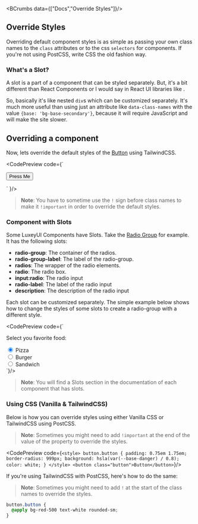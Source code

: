 
<Helmet>
  <title>Override Styles | LuxeyUI - Elevate your design effortlessly and quickly</title> 
  <meta name="description" content="Overriding default component styles is as simple as passing your own class names to the `class` attributes or to the css `selectors` for components. If you're not using PostCSS, write CSS the old fashion way."/>
</Helmet>

<BCrumbs data={["Docs","Override Styles"]}/>

<Article>

# Override Styles 

Overriding default component styles is as simple as passing your own class names to the `class` attributes or to the css `selectors` for components. If you're not using PostCSS, write CSS the old fashion way.


### What's a Slot?

A slot is a part of a component that can be styled separately. But, it's a bit different than React Components or I would say in React UI libraries like <ELink text="NextUI" link="https://nextui.org"/>.

So, basically it's like nested `div`s which can be customized separately. It's much more useful than using just an attribute like `data-class-names` with the value `{base: 'bg-base-secondary'}`, because it will require JavaScript and will make the site slower.

## Overriding a component

Now, lets override the default styles of the [Button](/docs/components/button) using TailwindCSS.

<CodePreview code={`<div class="grid place-items-center p-6">
  <button class="button bg-gradient-to-r from-violet-500 to-blue-500 !text-white radius-full !px-8 !py-3 shadow-md shadow-violet-500/20 active:!scale-105 active:-translate-y-1">Press Me</button>
</div>`
}/>

> **Note**: You have to sometime use the `!` sign before class names to make it `!important` in order to override the default styles.

### Component with Slots

Some LuxeyUI Components have Slots. Take the [Radio Group](/docs/components/radio) for example. It has the following slots: 

- **radio-group**: The container of the radios.
- **radio-group-label**: The label of the radio-group.
- **radios**: The wrapper of the radio elements.
- **radio**: The radio box.
- **input:radio**: The radio input
- **radio-label**: The label of the radio input
- **description**: The description of the radio input

Each slot can be customized separately. The simple example below shows how to change the styles of some slots to create a radio-group with a different style.

<CodePreview code={`<div class="radio-group">
  <label class="radio-group-label text-lg">Select you favorite food:</label>
  <div class="radios !gap-4">
    <div class="radio">
      <input type="radio" name="food" id="food1" checked class="checked:!border-orange-500 checked:before:!bg-orange-500 !size-6" />
      <label for="food1" class="radio-label">Pizza</label>
    </div>
    <div class="radio">
      <input type="radio" name="food" id="food2" class="checked:!border-orange-500 checked:before:!bg-orange-500 !size-6" />
      <label for="food2" class="radio-label">Burger</label>
    </div>
    <div class="radio">
      <input type="radio" name="food" id="food3" class="checked:!border-orange-500 checked:before:!bg-orange-500 !size-6" />
      <label for="food3" class="radio-label">Sandwich</label>
    </div>
  </div>
</div>`}/>

> **Note**: You will find a Slots section in the documentation of each component that has slots.

### Using CSS (Vanilla & TailwindCSS)

Below is how you can override styles using either Vanilla CSS or TailwindCSS using PostCSS.

> **Note**: Sometimes you might need to add `!important` at the end of the value of the property to override the styles.

<CodePreview code={`<style>
  button.button {
    padding: 0.75em 1.75em;
    border-radius: 999px;
    background: hsla(var(--base-danger) / 0.8);
    color: white;
  }
</style>
<button class="button">Button</button>`}/>

If you're using TailwindCSS with PostCSS, here's how to do the same:

> **Note**: Sometimes you might need to add `!` at the start of the class names to override the styles.

```css
button.button {
  @apply bg-red-500 text-white rounded-sm;
}
```

<wbr/>

</Article>
